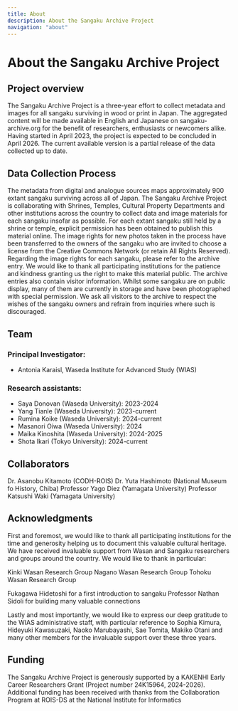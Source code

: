 ```yaml
---
title: About
description: About the Sangaku Archive Project
navigation: "about"
---
```


# About the Sangaku Archive Project

## Project overview

The Sangaku Archive Project is a three-year effort to collect metadata and images for all sangaku surviving in wood or print in Japan. The aggregated content will be made available in English and Japanese on sangaku-archive.org for the benefit of researchers, enthusiasts or newcomers alike. 
Having started in April 2023, the project is expected to be concluded in April 2026. The current available version is a partial release of the data collected up to date.

## Data Collection Process

The metadata from digital and analogue sources maps approximately 900 extant sangaku surviving across all of Japan. The Sangaku Archive Project is collaborating with Shrines, Temples, Cultural Property Departments and other institutions across the country to collect data and image materials for each sangaku insofar as possible. For each extant sangaku still held by a shrine or temple, explicit permission has been obtained to publish this material online. The image rights for new photos taken in the process have been transferred to the owners of the sangaku who are invited to choose a license from the Creative Commons Network (or retain All Rights Reserved). Regarding the image rights for each sangaku, please refer to the archive entry. 
We would like to thank all participating institutions for the patience and kindness granting us the right to make this material public. The archive entries also contain visitor information. Whilst some sangaku are on public display, many of them are currently in storage and have been photographed with special permission. We ask all visitors to the archive to respect the wishes of the sangaku owners and refrain from inquiries where such is discouraged.

## Team

### Principal Investigator: 
- Antonia Karaisl, Waseda Institute for Advanced Study (WIAS)

### Research assistants:
- Saya Donovan (Waseda University): 2023-2024
- Yang Tianle (Waseda University): 2023-current
- Rumina Koike (Waseda University): 2024-current
- Masanori Oiwa (Waseda University): 2024
- Maika Kinoshita (Waseda University): 2024-2025
- Shota Ikari (Tokyo University): 2024-current

## Collaborators

  Dr. Asanobu Kitamoto (CODH-ROIS)
  Dr. Yuta Hashimoto (National Museum fo History, Chiba)
  Professor Yago Diez (Yamagata University)
  Professor Katsushi Waki (Yamagata University)

## Acknowledgments

First and foremost, we would like to thank all participating institutions for the time and generosity helping us to document this valuable cultural heritage.
We have received invaluable support from Wasan and Sangaku researchers and groups around the country. We would like to thank in particular:

  Kinki Wasan Research Group
  Nagano Wasan Research Group
  Tohoku Wasan Research Group

  Fukagawa Hidetoshi for a first introduction to sangaku
  Professor Nathan Sidoli for building many valuable connections

Lastly and most importantly, we would like to express our deep gratitude to the WIAS administrative staff, with particular reference to Sophia Kimura, Hideyuki Kawasuzaki, Naoko Marubayashi, Sae Tomita, Makiko Otani and many other members for the invaluable support over these three years.

## Funding

The Sangaku Archive Project is generously supported by a KAKENHI Early Career Researchers Grant (Project number 24K15964, 2024-2026).
Additional funding has been received with thanks from the Collaboration Program at ROIS-DS at the National Institute for Informatics

